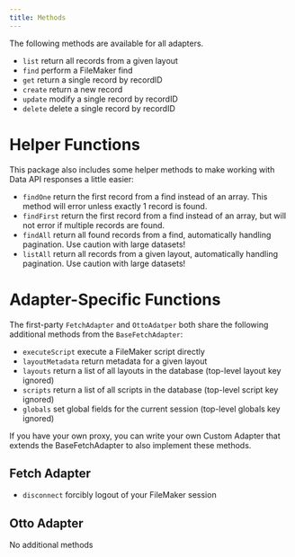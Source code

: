 ```yaml
---
title: Methods
---
```


The following methods are available for all adapters.

- `list` return all records from a given layout
- `find` perform a FileMaker find
- `get` return a single record by recordID
- `create` return a new record
- `update` modify a single record by recordID
- `delete` delete a single record by recordID

# Helper Functions

This package also includes some helper methods to make working with Data API responses a little easier:

- `findOne` return the first record from a find instead of an array. This method will error unless exactly 1 record is found.
- `findFirst` return the first record from a find instead of an array, but will not error if multiple records are found.
- `findAll` return all found records from a find, automatically handling pagination. Use caution with large datasets!
- `listAll` return all records from a given layout, automatically handling pagination. Use caution with large datasets!

# Adapter-Specific Functions

The first-party `FetchAdapter` and `OttoAdatper` both share the following additional methods from the `BaseFetchAdapter`:

- `executeScript` execute a FileMaker script directly
- `layoutMetadata` return metadata for a given layout
- `layouts` return a list of all layouts in the database (top-level layout key ignored)
- `scripts` return a list of all scripts in the database (top-level script key ignored)
- `globals` set global fields for the current session (top-level globals key ignored)

If you have your own proxy, you can write your own Custom Adapter that extends the BaseFetchAdapter to also implement these methods.

## Fetch Adapter

- `disconnect` forcibly logout of your FileMaker session

## Otto Adapter

No additional methods
